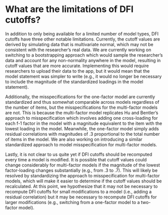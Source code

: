 # What are the limitations of DFI cutoffs? {#limitations}

In addition to only being available for a limited number of model types, DFI cutoffs have three other notable limitations. Currently, the cutoff values are derived by simulating data that is multivariate normal, which may not be consistent with the researcher’s real data. We are currently working on switching to a bootstrapping approach which would sample the researcher’s data and account for any non-normality anywhere in the model, resulting in cutoff values that are more accurate. Implementing this would require researchers to upload their data to the app, but it would mean that the model statement was simpler to write (e.g., it would no longer be necessary to include the magnitude of the standardized loadings in the model statement).

Additionally, the misspecifications for the one-factor model are currently standardized and thus somewhat comparable across models regardless of the number of items, but the misspecifications for the multi-factor models are not. This is because the multi-factor model replicates Hu and Bentler’s approach to misspecification which involves adding one cross-loading for each f-1 factor in the model with a magnitude equivalent to the item with the lowest loading in the model. Meanwhile, the one-factor model simply adds residual correlations with magnitudes of .3 proportional to the total number of items in the model. We are also working on introducing a similar standardized approach to model misspecification for multi-factor models.

Lastly, it is not clear to us quite yet if DFI cutoffs should be recomputed every time a model is modified. It is possible that cutoff values could change considerably for multi-factor models if the magnitude of the lowest factor-loading changes substantially (e.g., from .3 to .7). This will likely be resolved by standardizing the approach to misspecification for multi-factor models, which will make it easier to determine if the cutoff values should be recalculated. At this point, we hypothesize that it may not be necessary to recompute DFI cutoffs for small modifications to a model (i.e., adding a residual correlation) but it may be necessary to recompute DFI cutoffs for larger modifications (e.g., switching from a one-factor model to a two-factor model).
